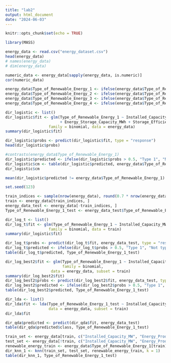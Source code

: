 ```yaml
---
title: "lab2"
output: html_document
date: "2024-06-03"
---
```


```r
knitr::opts_chunk$set(echo = TRUE)
```

```r
library(MASS)
```

```r
energy_data <- read.csv("energy_dataset.csv")
head(energy_data)
# names(energy_data)
# dim(energy_data)
```


```r
numeric_data <- energy_data[sapply(energy_data, is.numeric)]
cor(numeric_data)
```
```r
energy_data$Type_of_Renewable_Energy_1 <- ifelse(energy_data$Type_of_Renewable_Energy == 1, 1, 0)
energy_data$Type_of_Renewable_Energy_2 <- ifelse(energy_data$Type_of_Renewable_Energy == 2, 1, 0)
energy_data$Type_of_Renewable_Energy_3 <- ifelse(energy_data$Type_of_Renewable_Energy == 3, 1, 0)
energy_data$Type_of_Renewable_Energy_4 <- ifelse(energy_data$Type_of_Renewable_Energy == 4, 1, 0)
```

```r
dir_logistic <- list()
dir_logistic$fit <- glm(Type_of_Renewable_Energy_1 ~ Installed_Capacity_MW + Energy_Production_MWh 
                        + Energy_Storage_Capacity_MWh + Storage_Efficiency_Percentage, 
                   family = binomial, data = energy_data)
summary(dir_logistic$fit)
```

```r
dir_logistic$probs <- predict(dir_logistic$fit, type = "response")
head(dir_logistic$probs)
```

```r
#contrasts(energy_data$Type_of_Renewable_Energy_1)
dir_logistic$predicted <- ifelse(dir_logistic$probs > 0.5, "Type 1", "Not type 1")
dir_logistic$cm <- table(dir_logistic$predicted, energy_data$Type_of_Renewable_Energy_1)
dir_logistic$cm
```

```r
mean(dir_logistic$predicted != energy_data$Type_of_Renewable_Energy_1)
```

```r
set.seed(123)

train_indices <- sample(nrow(energy_data), round(0.7 * nrow(energy_data)))
train <- energy_data[train_indices, ]
energy_data_test <- energy_data[-train_indices, ]
Type_of_Renewable_Energy_1_test <- energy_data_test$Type_of_Renewable_Energy_1
```

```r
dir_log_t <- list()
dir_log_t$fit <- glm(Type_of_Renewable_Energy_1 ~ Installed_Capacity_MW + Energy_Production_MWh, 
                   family = binomial, data = train)
summary(dir_logistic$fit)
```

```r
dir_log_t$probs <- predict(dir_log_t$fit, energy_data_test, type = "response")
dir_log_t$predicted <- ifelse(dir_log_t$probs > 0.5, "Type 1", "Not type 1")
table(dir_log_t$predicted, Type_of_Renewable_Energy_1_test)
```

```r
dir_log_best2$fit <- glm(Type_of_Renewable_Energy_1 ~ Installed_Capacity_MW + Energy_Production_MWh, 
                         family = binomial, 
                    data = energy_data, subset = train)
summary(dir_log_best2$fit)
dir_log_best2$probs <- predict(dir_log_best2$fit, energy_data_test, type = "response")
dir_log_best2$predicted <- ifelse(dir_log_best2$probs > 0.5, "Type 1", "Not type 1")
table(dir_log_best2$predicted, Type_of_Renewable_Energy_1_test)
```

```r
dir_lda <- list()
dir_lda$fit <- lda(Type_of_Renewable_Energy_1_test ~ Installed_Capacity_MW + Energy_Production_MWh,
                   data = energy_data, subset = train)
dir_lda$fit
```

```r
dir_qda$predicted <- predict(dir_qda$fit, energy_data_test)
table(dir_qda$predicted$class, Type_of_Renewable_Energy_1_test)
```

```r
train_set <- energy_data[train, c("Installed_Capacity_MW", "Energy_Production_MWh")]
test_set <- energy_data[!train, c("Installed_Capacity_MW", "Energy_Production_MWh")]
renewable_energy_train <- energy_data$Type_of_Renewable_Energy_1[train]
dir_knn_1 <- knn(train_set, test_set, renewable_energy_train, k = 1)
table(dir_knn_1, Type_of_Renewable_Energy_1_test)
```